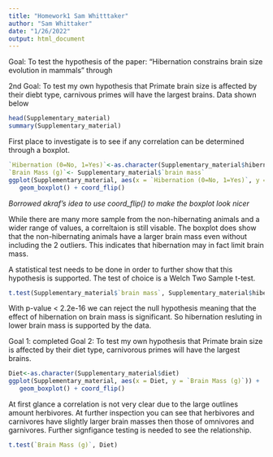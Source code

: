 ```yaml
---
title: "Homework1 Sam Whitttaker"
author: "Sam Whittaker"
date: "1/26/2022"
output: html_document
---
```

Goal: To test the hypothesis of the paper: "Hibernation constrains brain size evolution in mammals" through 

2nd Goal: To test my own hypothesis that Primate brain size is affected by their diebt type, carnivous primes will have the largest brains. 
Data shown below 
```r
head(Supplementary_material)
summary(Supplementary_material)
```
First place to investigate is to see if any correlation can be determined through a boxplot. 

```r
`Hibernation (0=No, 1=Yes)`<-as.character(Supplementary_material$hibernation)
`Brain Mass (g)`<- Supplementary_material$`brain mass`
ggplot(Supplementary_material, aes(x = `Hibernation (0=No, 1=Yes)`, y = `Brain Mass (g)`)) + 
   geom_boxplot() + coord_flip()
```
*Borrowed akraf's idea to use coord_flip() to make the boxplot look nicer* 

While there are many more sample from the non-hibernating animals and a wider range of values, a correltaion is still visable. The boxplot does show that the non-hibernating animals have a larger brain mass even without including the 2 outliers. This indicates that hibernation may in fact limit brain mass. 

A statistical test needs to be done in order to further show that this hypothesis is supported. The test of choice is a Welch Two Sample t-test.

```r
t.test(Supplementary_material$`brain mass`, Supplementary_material$hibernation)
```

With p-value < 2.2e-16 we can reject the null hypothesis meaning that the effect of hibernation on brain mass is significant. So hibernation resluting in lower brain mass is supported by the data. 

Goal 1: completed 
Goal 2: To test my own hypothesis that Primate brain size is affected by their diet type, carnivorous primes will have the largest brains. 

```r
Diet<-as.character(Supplementary_material$diet)
ggplot(Supplementary_material, aes(x = Diet, y = `Brain Mass (g)`)) + 
   geom_boxplot() + coord_flip()
```

At first glance a correlation is not very clear due to the large outlines amount herbivores. At further inspection you can see that herbivores and carnivores have slightly larger brain masses then those of omnivores and garnivores. Further signfigance testing is needed to see the relationship. 

```r
t.test(`Brain Mass (g)`, Diet)
```
